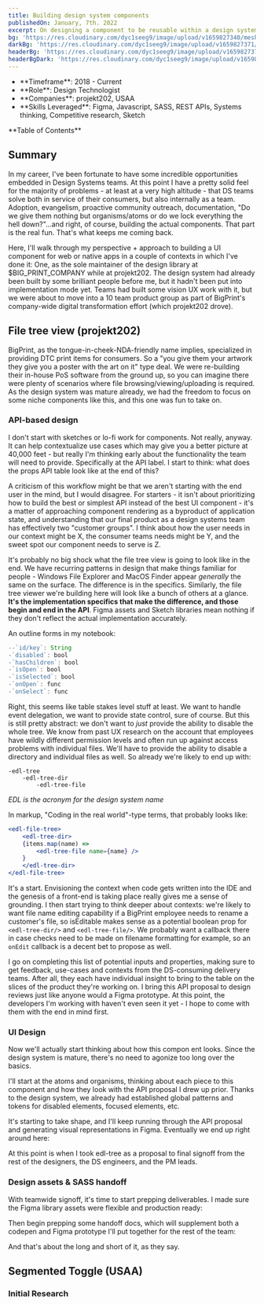 ```yaml
---
title: Building design system components
publishedOn: January, 7th. 2022
excerpt: On designing a component to be reusable within a design system
bg: 'https://res.cloudinary.com/dyc1seeg9/image/upload/v1659827340/mesh/mesh-portrait-7.png'
darkBg: 'https://res.cloudinary.com/dyc1seeg9/image/upload/v1659827371/mesh/mesh-portrait-3.png'
headerBg: 'https://res.cloudinary.com/dyc1seeg9/image/upload/v1659827376/mesh/mesh-landscape-3.png'
headerBgDark: 'https://res.cloudinary.com/dyc1seeg9/image/upload/v1659827317/mesh/mesh-landscape-7.png'
---
```


<div className="mb-8 grid grid-cols-2 gap-8 border-y border-slate-900/40 py-4 dark:border-eggshell-50/40">
  <ul className="list-style-none">
    <li className="pt-0">**Timeframe**: 2018 - Current</li>
    <li className="mt-3">**Role**: Design Technologist</li>
    <li className="mt-3">**Companies**: projekt202, USAA</li>
    <li className="mt-3">
      **Skills Leveraged**: Figma, Javascript, SASS, REST APIs, Systems thinking, Competitive
      research, Sketch
    </li>
  </ul>
  <div>
    <label className="pb-4">**Table of Contents**</label>
    <TOCInline toc={props.toc} exclude="Overview" toHeading={3} />
  </div>
</div>

## Summary

In my career, I've been fortunate to have some incredible opportunities embedded in Design Systems teams.
At this point I have a pretty solid feel for the majority of problems - at least at a very high altitude - that DS teams solve both in service of their consumers, but also internally as a team. Adoption, evangelism, proactive community outreach, documentation, "Do we give them nothing but organisms/atoms or do we lock everything the hell down?"...and right, of course, building the actual components. That part is the real fun. That's what keeps me coming back.

Here, I'll walk through my perspective + approach to building a UI component for web or native apps in a couple of contexts in which I've done it: One, as the sole maintainer of the design library at $BIG_PRINT_COMPANY while at projekt202. The design system had already been built by some brilliant people before me, but it hadn't been put into implementation mode yet. Teams had built some vision UX work with it, but we were about to move into a 10 team product group as part of BigPrint's company-wide digital transformation effort (which projekt202 drove).

## File tree view (projekt202)

BigPrint, as the tongue-in-cheek-NDA-friendly name implies, specialized in providing DTC print items for consumers. So a "you give them your artwork they give you a poster with the art on it" type deal. We were re-building their in-house PoS software from the ground up, so you can imagine there were plenty of scenarios where file browsing/viewing/uploading is required. As the design system was mature already, we had the freedom to focus on some niche components like this, and this one was fun to take on.

### API-based design

I don't start with sketches or lo-fi work for components. Not really, anyway. It can help contextualize use cases which may give you a better picture at 40,000 feet - but really I'm thinking early about the functionality the team will need to provide. Specifically at the API label. I start to think: what does the props API table look like at the end of this?

A criticism of this workflow might be that we aren't starting with the end user in the mind, but I would disagree. For starters - it isn't about prioritizing how to build the best or simplest API instead of the best UI component - it's a matter of approaching component rendering as a byproduct of application state, and understanding that our final product as a design systems team has effectively two "customer groups". I think about how the user needs in our context might be X, the consumer teams needs might be Y, and the sweet spot our component needs to serve is Z.

It's probably no big shock what the file tree view is going to look like in the end. We have recurring patterns in design that make things familiar for people - Windows File Explorer and MacOS Finder appear _generally_ the same on the surface. The difference is in the specifics. Similarly, the file tree viewer we're building here will look like a bunch of others at a glance. **It's the implementation specifics that make the difference, and those begin and end in the API**. Figma assets and Sketch libraries mean nothing if they don't reflect the actual implementation accurately.

An outline forms in my notebook:

```js
--`id/key`: String
-`disabled`: bool
-`hasChildren`: bool
-`isOpen`: bool
-`isSelected`: bool
-`onOpen`: func
-`onSelect`: func
```

Right, this seems like table stakes level stuff at least. We want to handle event delegation, we want to provide state control, sure of course. But this is still pretty abstract: we don't want to _just_ provide the ability to disable the whole tree. We know from past UX research on the account that employees have wildly different permission levels and often run up against access problems with individual files. We'll have to provide the ability to disable a directory and individual files as well. So already we're likely to end up with:

```
-edl-tree
	-edl-tree-dir
		-edl-tree-file
```

_EDL is the acronym for the design system name_

In markup, "Coding in the real world"-type terms, that probably looks like:

```jsx
<edl-file-tree>
	<edl-tree-dir>
	{items.map(name) =>
		<edl-tree-file name={name} />
	}
	</edl-tree-dir>
</edl-file-tree>
```

It's a start. Envisioning the context when code gets written into the IDE and the genesis of a front-end is taking place really gives me a sense of grounding. I then start trying to think deeper about contexts: we're likely to want file name editing capability if a BigPrint employee needs to rename a customer's file, so isEditable makes sense as a potential boolean prop for `<edl-tree-dir/>` and `<edl-tree-file/>`. We probably want a callback there in case checks need to be made on filename formatting for example, so an `onEdit` callback is a decent bet to propose as well.

I go on completing this list of potential inputs and properties, making sure to get feedback, use-cases and contexts from the DS-consuming delivery teams. After all, they each have individual insight to bring to the table on the slices of the product they're working on. I bring this API proposal to design reviews just like anyone would a Figma prototype. At this point, the developers I'm working with haven't even seen it yet - I hope to come with them with the end in mind first.

### UI Design

Now we'll actually start thinking about how this compon ent looks. Since the design system is mature, there's no need to agonize too long over the basics.

I'll start at the atoms and organisms, thinking about each piece to this component and how they look with the API proposal I drew up prior. Thanks to the design system, we already had established global patterns and tokens for disabled elements, focused elements, etc.

<CustomImage
  publicId="work/202/edltree1.png"
  alt="Early design of the EDL Tree component"
  width={500}
  height={330}
  mdx
  preview
/>

It's starting to take shape, and I'll keep running through the API proposal and generating visual representations
in Figma. Eventually we end up right around here:

<CustomImage
  publicId="work/202/edltree3.png"
  alt="EDL Tree base components in Figma"
  width={2400}
  height={722}
  preview
  mdx
/>

At this point is when I took edl-tree as a proposal to final signoff from the rest of the designers,
the DS engineers, and the PM leads.

### Design assets & SASS handoff

With teamwide signoff, it's time to start prepping deliverables. I made sure the Figma library assets were flexible and production ready:

<CustomImage
  publicId="work/202/edltree2.png"
  alt="EDL Tree Figma components"
  width={1203}
  height={2980}
  preview
  mdx
/>

Then begin prepping some handoff docs, which will supplement both a codepen and Figma prototype I'll put together for the rest of the team:

<CustomImage
  publicId="https://res.cloudinary.com/dyc1seeg9/image/upload/c_thumb,w_200,g_face/v1659827932/work/202/edltree4.png"
  alt="Finished EDL tree mockup"
  width={1200}
  height={1900}
  preview
  mdx
/>

And that's about the long and short of it, as they say.

## Segmented Toggle (USAA)

### Initial Research
